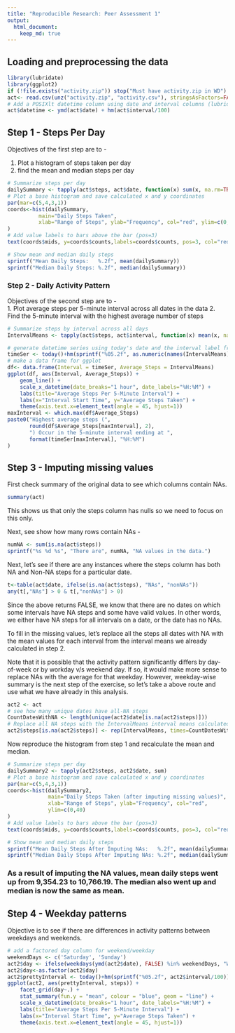 ```yaml
---
title: "Reproducible Research: Peer Assessment 1"
output: 
  html_document: 
    keep_md: true
---
```



## Loading and preprocessing the data
```r
library(lubridate)
library(ggplot2)
if (!file.exists("activity.zip")) stop("Must have activity.zip in WD")
act<- read.csv(unz("activity.zip", "activity.csv"), stringsAsFactors=FALSE)
# Add a POSIXlt datetime column using date and interval columns (lubridate)
act$datetime <- ymd(act$date) + hm(act$interval/100)
```


## Step 1 - Steps Per Day

Objectives of the first step are to - 

1. Plot a histogram of steps taken per day 
2. find the mean and median steps per day

```r
# Summarize steps per day
dailySummary <- tapply(act$steps, act$date, function(x) sum(x, na.rm=TRUE))
# Plot a base histogram and save calculated x and y coordinates
par(mar=c(5,4,3,1))
coords<-hist(dailySummary,
		  main="Daily Steps Taken", 
		  xlab="Range of Steps", ylab="Frequency", col="red", ylim=c(0,35)
) 
# Add value labels to bars above the bar (pos=3)
text(coords$mids, y=coords$counts,labels=coords$counts, pos=3, col="red")

# Show mean and median daily steps
sprintf("Mean Daily Steps:   %.2f", mean(dailySummary))
sprintf("Median Daily Steps: %.2f", median(dailySummary))
```


### Step 2 - Daily Activity Pattern 

Objectives of the second step are to -   
1. Plot average steps per 5-minute interval across all dates in the data 
2. Find the 5-minute interval with the highest average number of steps 
```r
# Summarize steps by interval across all days 
IntervalMeans <- tapply(act$steps, act$interval, function(x) mean(x, na.rm=TRUE))

# generate datetime series using today's date and the interval label from summary
timeSer <- today()+hm(sprintf("%05.2f", as.numeric(names(IntervalMeans))/100))
# make a data frame for ggplot
df<- data.frame(Interval = timeSer, Average_Steps = IntervalMeans)
ggplot(df, aes(Interval, Average_Steps)) + 
	geom_line() +
	scale_x_datetime(date_breaks="1 hour", date_labels="%H:%M") +
	labs(title="Average Steps Per 5-Minute Interval") + 
	labs(x="Interval Start Time", y="Average Steps Taken") +
	theme(axis.text.x=element_text(angle = 45, hjust=1))
maxInterval <- which.max(df$Average_Steps)
paste0("Highest average steps (", 
	   round(df$Average_Steps[maxInterval], 2),
	   ") Occur in the 5-minute interval ending at ", 
	   format(timeSer[maxInterval], "%H:%M")
)

```


## Step 3 - Imputing missing values
First check summary of the original data to see which columns contain NAs.
```r
summary(act)
```

This shows us that only the steps column has nulls so we need to focus on this only.

Next, see show how many rows contain NAs - 
```r
numNA <- sum(is.na(act$steps))
sprintf("%s %d %s", "There are", numNA, "NA values in the data.")
```

Next, let's see if there are any instances where the steps column has both NA and Non-NA steps for a particular date.
```r
t<-table(act$date, ifelse(is.na(act$steps), "NAs", "nonNAs"))
any(t[,"NAs"] > 0 & t[,"nonNAs"] > 0)
```
Since the above returns FALSE, we know that there are no dates on which some intervals have NA steps and some have valid values. In other words, we either have NA steps for all intervals on a date, or the date has no NAs.

To fill in the missing values, let's replace all the steps all dates with NA with  the mean values for each interval from the interval means we already calculated in step 2.

Note that it is possible that the activity pattern significantly differs by day-of-week or by workday v/s weekend day.  If so, it would make more sense to replace NAs with the average for that weekday.  However, weekday-wise summary is the next step of the exercise, so let's take a above route and use what we have already in this analysis.

```r
act2 <- act
# see how many unique dates have all-NA steps 
CountDatesWithNA <- length(unique(act2$date[is.na(act2$steps)])) 
# Replace all NA steps with the IntervalMeans interval means calculated in step 1
act2$steps[is.na(act2$steps)] <- rep(IntervalMeans, times=CountDatesWithNA)
```

Now reproduce the histogram from step 1 and recalculate the mean and median.

```r
# Summarize steps per day
dailySummary2 <- tapply(act2$steps, act2$date, sum)
# Plot a base histogram and save calculated x and y coordinates
par(mar=c(5,4,3,1))
coords<-hist(dailySummary2,
			 main="Daily Steps Taken (after imputing missing values)", 
			 xlab="Range of Steps", ylab="Frequency", col="red",
			 ylim=c(0,40)
) 
# Add value labels to bars above the bar (pos=3)
text(coords$mids, y=coords$counts,labels=coords$counts, pos=3, col="red")

# Show mean and median daily steps
sprintf("Mean Daily Steps After Imputing NAs:   %.2f", mean(dailySummary2))
sprintf("Median Daily Steps After Imputing NAs: %.2f", median(dailySummary2))
```

### As a result of imputing the NA values, mean daily steps went up from 9,354.23 to 10,766.19.  The median also went up and median is now the same as mean.


## Step 4 - Weekday patterns

Objective is to see if there are differences in activity patterns between weekdays and weekends.

```r
# add a factored day column for weekend/weekday
weekendDays <- c('Saturday', 'Sunday')
act2$day <- ifelse(weekdays(ymd(act2$date), FALSE) %in% weekendDays, "Weekend", "Weekday") 
act2$day<-as.factor(act2$day)
act2$prettyInterval <- today()+hm(sprintf("%05.2f", act2$interval/100))
ggplot(act2, aes(prettyInterval, steps)) +
	facet_grid(day~.) +
	stat_summary(fun.y = "mean", colour = "blue", geom = "line") +
	scale_x_datetime(date_breaks="1 hour", date_labels="%H:%M") +
	labs(title="Average Steps Per 5-Minute Interval") + 
	labs(x="Interval Start Time", y="Average Steps Taken") +
	theme(axis.text.x=element_text(angle = 45, hjust=1))

```




